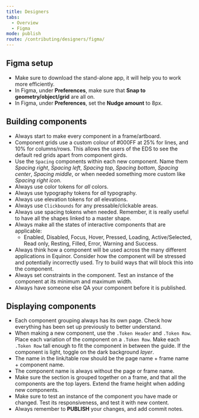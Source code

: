 ```yaml
---
title: Designers
tabs:
  - Overview
  - Figma
mode: publish
route: /contributing/designers/figma/
---
```


## Figma setup

- Make sure to download the stand-alone app, it will help you to work more efficiently.
- In Figma, under **Preferences**, make sure that **Snap to geometry/object/grid** are all on.
- In Figma, under **Preferences**, set the **Nudge amount** to 8px.

## Building components

- Always start to make every component in a frame/artboard.
- Component grids use a custom colour of #000FF at 25% for lines, and 10% for columns/rows. This allows the users of the EDS to see the default red grids apart from component girds.
- Use the `Spacing` components within each new component. Name them _Spacing right_, _Spacing left_, _Spacing top_, _Spacing bottom_, _Spacing center_, _Spacing middle_, or when needed something more custom like _Spacing right icon_.
- Always use color tokens for _all_ colors.
- Always use typography tokens for _all_ typography.
- Always use elevation tokens for _all_ elevations.
- Always use `Clickbounds` for any pressable/clickable areas.
- Always use spacing tokens when needed. Remember, it is really useful to have all the shapes linked to a master shape.
- Always make all the states of interactive components that are applicable:
  - Enabled, Disabled, Focus, Hover, Pressed, Loading, Active/Selected, Read only, Resting, Filled, Error, Warning and Success.
- Always think how a component will be used across the many different applications in Equinor. Consider how the component will be stressed and potentially incorrectly used. Try to build ways that will block this into the component.
- Always set constraints in the component. Test an instance of the component at its minimum and maximum width.
- Always have someone else QA your component before it is published.

## Displaying components

- Each component grouping always has its own page. Check how everything has been set up previously to better understand.
- When making a new component, use the `.Token Header` and `.Token Row`. Place each variation of the component on a `.Token Row`. Make each `.Token Row` tall enough to fit the component in between the guide. If the component is light, toggle on the dark background _layer_.
- The name in the link/table row should be the page name + frame name + component name.
- The component name is always without the page or frame name.
- Make sure the section is grouped together on a frame, and that all the components are the top layers. Extend the frame height when adding new components.
- Make sure to test an instance of the component you have made or changed. Test its responsiveness, and test it with new content.
- Always remember to **PUBLISH** your changes, and add commit notes.
